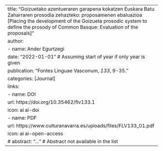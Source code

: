 ---
title: "Goizuetako azentueraren garapena kokatzen Euskara Batu Zaharraren prosodia zehazteko: proposamenen ebaluazioa [Placing the development of the Goizueta prosodic system to define the prosody of Common Basque: Evaluation of the proposals]"
author:
  - name: Ander Egurtzegi
date: "2022-01-01" # Assuming start of year if only year is given
publication: "Fontes Linguae Vasconum, *133*, 9-35."
categories: [Journal]
links:
  - name: DOI
    url: https://doi.org/10.35462/flv133.1
    icon: ai ai-doi
  - name: PDF
    url: https://www.culturanavarra.es/uploads/files/FLV133_01.pdf
    icon: ai ai-open-access
# abstract: "..." # Abstract not available in the list
--- 